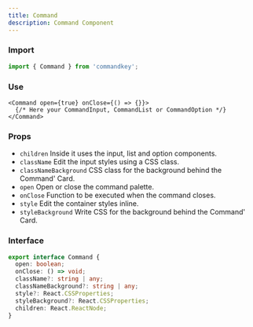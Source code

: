 ```yaml
---
title: Command
description: Command Component
---
```


### Import
```js
import { Command } from 'commandkey';
```

### Use
```tsx
<Command open={true} onClose={() => {}}>
  {/* Here your CommandInput, CommandList or CommandOption */}
</Command>
```

### Props
- `children` Inside it uses the input, list and option components.
- `className` Edit the input styles using a CSS class.
- `classNameBackground` CSS class for the background behind the Command' Card.
- `open` Open or close the command palette. 
- `onClose` Function to be executed when the command closes.
- `style` Edit the container styles inline.
- `styleBackground` Write CSS for the background behind the Command' Card.

### Interface
```ts
export interface Command {
  open: boolean;
  onClose: () => void;
  className?: string | any;
  classNameBackground?: string | any;
  style?: React.CSSProperties;
  styleBackground?: React.CSSProperties;
  children: React.ReactNode;
}
```